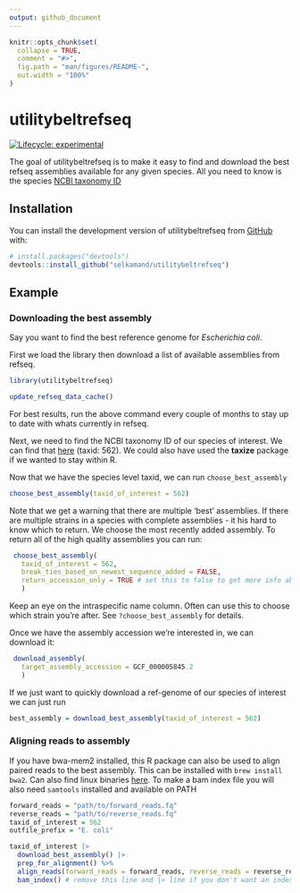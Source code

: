 ```yaml
---
output: github_document
---
```


<!-- README.md is generated from README.Rmd. Please edit that file -->

```r
knitr::opts_chunk$set(
  collapse = TRUE,
  comment = "#>",
  fig.path = "man/figures/README-",
  out.width = "100%"
)
```

# utilitybeltrefseq

<!-- badges: start -->

[![Lifecycle: experimental](https://img.shields.io/badge/lifecycle-experimental-orange.svg)](https://lifecycle.r-lib.org/articles/stages.html#experimental)

<!-- badges: end -->

The goal of utilitybeltrefseq is to make it easy to find and download the best refseq assemblies available for any given species. All you need to know is the species [NCBI taxonomy ID](https://www.ncbi.nlm.nih.gov/taxonomy)

## Installation

You can install the development version of utilitybeltrefseq from [GitHub](https://github.com/selkamand/utilitybeltrefseq) with:

``` r
# install.packages("devtools")
devtools::install_github("selkamand/utilitybeltrefseq")
```

## Example

### Downloading the best assembly

Say you want to find the best reference genome for *Escherichia coli*.

First we load the library then download a list of available assemblies from refseq.

```r
library(utilitybeltrefseq)
```

```r
update_refseq_data_cache()
```

For best results, run the above command every couple of months to stay up to date with whats currently in refseq.

Next, we need to find the NCBI taxonomy ID of our species of interest. We can find that [here](https://www.ncbi.nlm.nih.gov/taxonomy) (taxid: 562). We could also have used the **taxize** package if we wanted to stay within R.

Now that we have the species level taxid, we can run `choose_best_assembly`

```r
choose_best_assembly(taxid_of_interest = 562)
```

Note that we get a warning that there are multiple 'best' assemblies. If there are multiple strains in a species with complete assemblies - it his hard to know which to return. We choose the most recently added assembly. To return all of the high quality assemblies you can run:

```r
 choose_best_assembly(
   taxid_of_interest = 562, 
   break_ties_based_on_newest_sequence_added = FALSE,
   return_accession_only = TRUE # set this to false to get more info about each assembly
   )
```

Keep an eye on the intraspecific name column. Often can use this to choose which strain you're after. See `?choose_best_assembly` for details.

Once we have the assembly accession we're interested in, we can download it:

```r
 download_assembly(
   target_assembly_accession = GCF_000005845.2
   )
```

If we just want to quickly download a ref-genome of our species of interest we can just run

```r
best_assembly = download_best_assembly(taxid_of_interest = 562)
```

### Aligning reads to assembly

If you have bwa-mem2 installed, this R package can also be used to align paired reads to the best assembly. This can be installed with `brew install bwa2`. Can also find linux binaries [here](https://github.com/bwa-mem2/bwa-mem2/releases). To make a bam index file you will also need `samtools` installed and available on PATH

```r
forward_reads = "path/to/forward_reads.fq"
reverse_reads = "path/to/reverse_reads.fq"
taxid_of_interest = 562
outfile_prefix = "E. coli"

taxid_of_interest |>
  download_best_assembly() |>
  prep_for_alignment() %>%
  align_reads(forward_reads = forward_reads, reverse_reads = reverse_reads, outfile_prefix = outfile_prefix) |>
  bam_index() # remove this line and |> line if you don't want an indexed bam / don't have samtools installed
```
